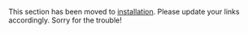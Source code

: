 This section has been moved to [installation](installation.md). Please update your links accordingly. Sorry for the trouble!
